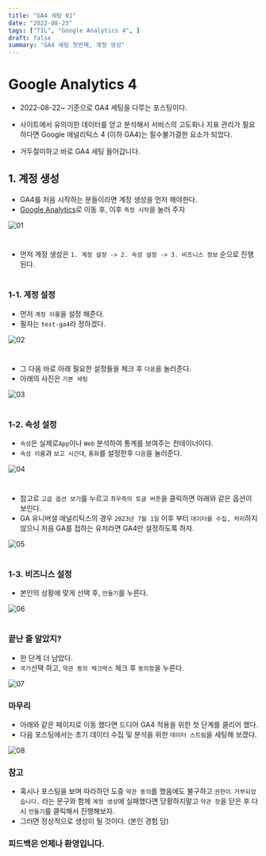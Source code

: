 ```yaml
---
title: "GA4 세팅 01"
date: "2022-08-23"
tags: ["TIL", "Google Analytics 4", ]
draft: false
summary: "GA4 세팅 첫번째, 계정 생성"
---
```


# Google Analytics 4
- 2022-08-22~ 기준으로 GA4 세팅을 다루는 포스팅이다.

- 사이트에서 유의미한 데이터를 얻고 분석해서 서비스의 고도화나 지표 관리가 필요하다면 Google 애널리틱스 4 (이하 GA4)는 필수불가결한 요소가 되었다.
- 거두절미하고 바로 GA4 세팅 들어갑니다.

## 1. 계정 생성

- GA4를 처음 시작하는 분들이라면 계정 생성을 먼저 해야한다.
- [Google Analytics](https://analytics.google.com/)로 이동 후, 이후 `측정 시작`을 눌러 주자

![01](/assets/posts/til/GA4/GA4-01/01.png)
#


- 먼저 계정 생성은 `1. 계정 설정 -> 2. 속성 설정 -> 3. 비즈니스 정보` 순으로 진행된다.
#
### 1-1. 계정 설정
- 먼저 `계정 이름`을 설정 해준다.
- 필자는 `test-ga4`라 정하겠다.

![02](/assets/posts/til/GA4/GA4-01/02.png)
#
- 그 다음 바로 아래 필요한 설정들을 체크 후 `다음`을 눌러준다.
- 아래의 사진은 `기본 세팅`

![03](/assets/posts/til/GA4/GA4-01/03.png)
#
### 1-2. 속성 설정
- `속성`은 실제로`App`이나 `Web` 분석하여 통계를 보여주는 컨테이너이다.
- `속성 이름`과 `보고 시간대`, `통화`를 설정한후 `다음`을 눌러준다.

![04](/assets/posts/til/GA4/GA4-01/04.png)
#
- 참고로 `고급 옵션 보기`를 누르고 `최우즉의 토글 버튼`을 클릭하면 아래와 같은 옵션이 보인다.
- GA 유니버셜 애널리틱스의 경우 `2023년 7월 1일` 이후 부터 `데이터를 수집, 처리`하지 않으니 처음 GA를 접하는 유저라면 GA4만 설정하도록 하자.

![05](/assets/posts/til/GA4/GA4-01/05.png)
#
### 1-3. 비즈니스 설정
- 본인의 상황에 맞게 선택 후, `만들기`를 누른다.

![06](/assets/posts/til/GA4/GA4-01/06.png)

#

### 끝난 줄 알았지?
- 한 단계 더 남았다.
- `국가`선택 하고, `약관 동의 체크박스` 체크 후 `동의함`을 누른다.

![07](/assets/posts/til/GA4/GA4-01/07.png)

### 마무리
- 아래와 같은 페이지로 이동 했다면 드디어 GA4 적용을 위한 첫 단계를 클리어 했다.
- 다음 포스팅에서는 초기 데이터 수집 및 분석을 위한 `데이터 스트림`을 세팅해 보겠다.

![08](/assets/posts/til/GA4/GA4-01/08.png)


### 참고
- 혹시나 포스팅을 보며 따라하던 도중 `약관 동의`를 했음에도 불구하고 `권한이 거부되었습니다.` 라는 문구와 함께 `계정 생성`에 실패했다면 당황하지말고 `약관 창`을 닫은 후 다시 `만들기`를 클릭해서 진행해보자.
- 그러면 정상적으로 생성이 될 것이다. (본인 경험 담)


### 피드백은 언제나 환영입니다.